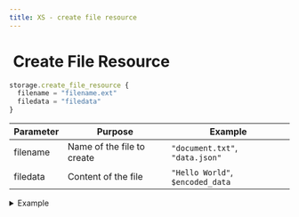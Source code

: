 ```yaml
---
title: XS - create file resource
---
```


# <img src="../assets/docuBadge (11).png" alt="" data-size="line"> Create File Resource <a href="#xs-createfileresource" id="xs-createfileresource"></a>

```javascript
storage.create_file_resource {
  filename = "filename.ext"
  filedata = "filedata"
}
```

| Parameter | Purpose                    | Example                          |
| --------- | -------------------------- | -------------------------------- |
| filename  | Name of the file to create | `"document.txt"`, `"data.json"`  |
| filedata  | Content of the file        | `"Hello World"`, `$encoded_data` |

<details>

<summary>Example</summary>

```javascript
storage.create_file_resource {
  filename = "export_"|add:$timestamp|add:".csv"
  filedata = $processed_data|to_csv
}
```

* Creates a file resource from provided data

</details>
